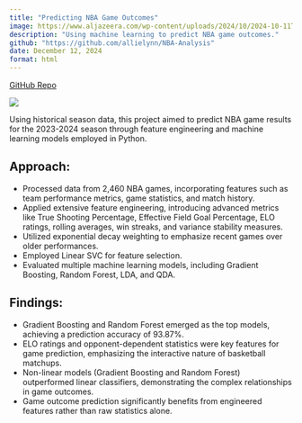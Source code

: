 ```yaml
---
title: "Predicting NBA Game Outcomes"
image: https://www.aljazeera.com/wp-content/uploads/2024/10/2024-10-11T013631Z_2017726860_MT1USATODAY24457004_RTRMADP_3_NBA-PRESEASON-LOS-ANGELES-LAKERS-AT-MILWAUKEE-BUCKS-1729514163.jpg?resize=1920%2C1080
description: "Using machine learning to predict NBA game outcomes."
github: "https://github.com/allielynn/NBA-Analysis"
date: December 12, 2024
format: html
---
```


[GitHub Repo](%7B%7B%3C%20meta%20github%20%3E%7D%7D)

![](https://www.aljazeera.com/wp-content/uploads/2024/10/2024-10-11T013631Z_2017726860_MT1USATODAY24457004_RTRMADP_3_NBA-PRESEASON-LOS-ANGELES-LAKERS-AT-MILWAUKEE-BUCKS-1729514163.jpg?resize=1920%252C1080)

Using historical season data, this project aimed to predict NBA game results for the 2023-2024 season through feature engineering and machine learning models employed in Python.

## Approach:

-   Processed data from 2,460 NBA games, incorporating features such as team performance metrics, game statistics, and match history.
-   Applied extensive feature engineering, introducing advanced metrics like True Shooting Percentage, Effective Field Goal Percentage, ELO ratings, rolling averages, win streaks, and variance stability measures.
-   Utilized exponential decay weighting to emphasize recent games over older performances.
-   Employed Linear SVC for feature selection.
-   Evaluated multiple machine learning models, including Gradient Boosting, Random Forest, LDA, and QDA.

## Findings:

-   Gradient Boosting and Random Forest emerged as the top models, achieving a prediction accuracy of 93.87%.
-   ELO ratings and opponent-dependent statistics were key features for game prediction, emphasizing the interactive nature of basketball matchups.
-   Non-linear models (Gradient Boosting and Random Forest) outperformed linear classifiers, demonstrating the complex relationships in game outcomes.
-   Game outcome prediction significantly benefits from engineered features rather than raw statistics alone.
